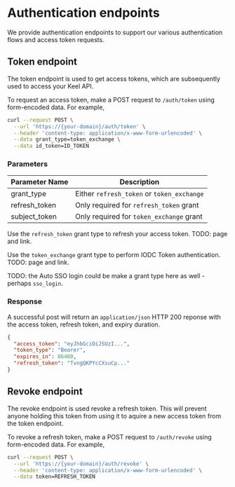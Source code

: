 # Authentication endpoints

We provide authentication endpoints to support our various authentication flows and access token requests. 

## Token endpoint

The token endpoint is used to get access tokens, which are subsequently used to access your Keel API.

To request an access token, make a POST request to `/auth/token` using form-encoded data.  For example,

```bash
curl --request POST \
  --url 'https://{your-domain}/auth/token' \
  --header 'content-type: application/x-www-form-urlencoded' \
  --data grant_type=token_exchange \
  --data id_token=ID_TOKEN
```

### Parameters

| Parameter Name | Description                                |
|----------------|--------------------------------------------|
| grant_type     | Either `refresh_token` or `token_exchange`   |
| refresh_token  | Only required for `refresh_token` grant    |
| subject_token  | Only required for `token_exchange` grant   |

Use the `refresh_token` grant type to refresh your access token.  TODO: page and link.

Use the `token_exchange` grant type to perform IODC Token authentication.  TODO: page and link.

TODO: the Auto SSO login could be make a grant type here as well - perhaps `sso_login`.

### Response

A successful post will return an `application/json` HTTP 200 reponse with the access token, refresh token, and expiry duration.

```json filename="HTTP 200"
{
  "access_token": "eyJhbGciOiJSUzI...",
  "token_type": "Bearer",
  "expires_in": 86400,
  "refresh_token": "TvngQKPYcCXsuCp..."
}
```

## Revoke endpoint

The revoke endpoint is used revoke a refresh token. This will prevent anyone holding this token from using it to aquire a new access token from the token endpoint.

To revoke a refresh token, make a POST request to `/auth/revoke` using form-encoded data.  For example,

```bash
curl --request POST \
  --url 'https://{your-domain}/auth/revoke' \
  --header 'content-type: application/x-www-form-urlencoded' \
  --data token=REFRESH_TOKEN 
```